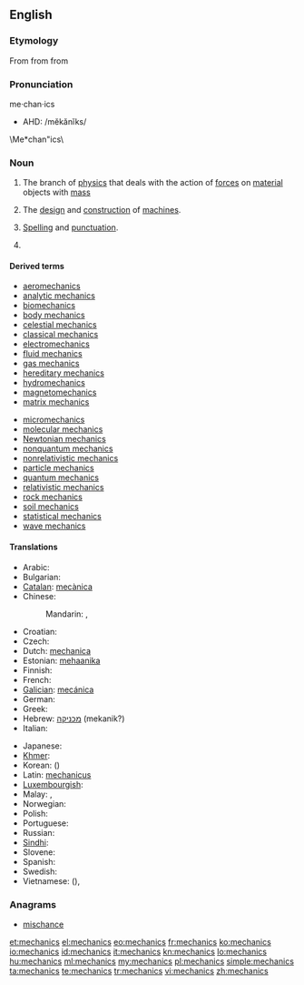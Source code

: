 {{wikipedia}}
==English==

===Etymology===
From {{etyl|la|en}} {{term|mechanicus|lang=la}} from {{etyl|grc|en}} {{term|μηχανικός|tr=mēkhanikos|lang=grc|sc=polytonic}} from {{term|μηχανή||machine, tool|tr=mēkhanē|lang=grc|sc=polytonic}}

===Pronunciation===
me·chan·ics
* AHD: /mĕkănĭks/
\Me*chan"ics\

===Noun===
{{en-noun|-}}

# {{physics}} The branch of [[physics]] that deals with the action of [[force]]s on [[material]] objects with [[mass]]
# The [[design]] and [[construction]] of [[machine]]s.
# {{context|writing}} [[spelling|Spelling]] and [[punctuation]].
# {{plural of|mechanic}}

====Derived terms====
{{rel-top|Derived terms}}
* [[aeromechanics]]
* [[analytic mechanics]]
* [[biomechanics]]
* [[body mechanics]]
* [[celestial mechanics]]
* [[classical mechanics]]
* [[electromechanics]]
* [[fluid mechanics]]
* [[gas mechanics]]
* [[hereditary mechanics]]
* [[hydromechanics]]
* [[magnetomechanics]]
* [[matrix mechanics]]
{{rel-mid}}
* [[micromechanics]]
* [[molecular mechanics]]
* [[Newtonian mechanics]]
* [[nonquantum mechanics]]
* [[nonrelativistic mechanics]]
* [[particle mechanics]]
* [[quantum mechanics]]
* [[relativistic mechanics]]
* [[rock mechanics]]
* [[soil mechanics]]
* [[statistical mechanics]]
* [[wave mechanics]]
{{rel-bottom}}

====Translations====
{{trans-top|a branch of physics}}
* Arabic: {{t|ar|ميكانيكا|f|tr=mikānikā|sc=Arab}}
* Bulgarian: {{t|bg|механика|f|tr=mehánika|sc=Cyrl}}
* [[Catalan]]: [[mecànica]] {{f}}
* Chinese:
*: Mandarin: {{t|zh|力學|sc=Hani}}, {{t|zh|力学|tr=lìxué|sc=Hani}}
* Croatian: {{t-|hr|mehanika|f}}
* Czech: {{t-|cs|mechanika|f}}
* Dutch: [[mechanica]]
* Estonian: [[mehaanika]]
* Finnish: {{t-|fi|mekaniikka}}
* French: {{t|fr|mécanique|f}}
* [[Galician]]: [[mecánica]]
* German: {{t|de|Mechanik|f}}
* Greek: {{t|el|μηχανική|f|tr=mikhanikí}}
* Hebrew: [[מכניקה]] (mekanik?)
* Italian: {{t+|it|meccanica|f}}
{{trans-mid}}
* Japanese: {{t|ja|力学|tr=りきがく, rikigaku|sc=Jpan}}
* [[Khmer]]: {{t|km|យន្តវិទ្យា|tr=yon vi tyea|sc=Khmr}}
* Korean: {{t|ko|역학|tr=yeok-hak|sc=Kore}} ({{t|ko|力學|sc=Kore}})
* Latin: [[mechanicus]]
* [[Luxembourgish]]: {{t|lb|Mechanik|f}}
* Malay: {{t|ms|kaji daya}}, {{t|ms|mekanik}}
* Norwegian: {{t|no|mekanikk}}
* Polish: {{t+|pl|mechanika|f}}
* Portuguese: {{t+|pt|mecânica|f}}
* Russian: {{t|ru|механика|f|sc=Cyrl|tr=mexánika|alt=меха́ника}}
* [[Sindhi]]: {{t+|sd|ميڪانيات|f|sc=Arab|xs=Sindhi}}
* Slovene: {{t+|sl|mehanika|f}}
* Spanish: {{t+|es|mecánica|f}}
* Swedish: {{t|sv|mekanik|c}}
* Vietnamese: {{t|vi|lực học}} ({{t|vi|力學}}), {{t|vi|cơ học}}
{{trans-bottom}}

===Anagrams===
* [[mischance#English|mischance]]

[[et:mechanics]]
[[el:mechanics]]
[[eo:mechanics]]
[[fr:mechanics]]
[[ko:mechanics]]
[[io:mechanics]]
[[id:mechanics]]
[[it:mechanics]]
[[kn:mechanics]]
[[lo:mechanics]]
[[hu:mechanics]]
[[ml:mechanics]]
[[my:mechanics]]
[[pl:mechanics]]
[[simple:mechanics]]
[[ta:mechanics]]
[[te:mechanics]]
[[tr:mechanics]]
[[vi:mechanics]]
[[zh:mechanics]]